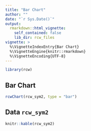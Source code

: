```yaml
---
title: "Bar Chart"
author: ""
date: "`r Sys.Date()`"
output:
  rmarkdown::html_vignette:
    self_contained: false
    lib_dir: rcw_files
vignette: >
  %\VignetteIndexEntry{Bar Chart}
  %\VignetteEngine{knitr::rmarkdown}
  %\VignetteEncoding{UTF-8}
---
```



```r
library(rcw)
```


## Bar Chart

```r
rcwChart(rcw_sym2, type = "bar")
```


## Data `rcw_sym2`

```r
knitr::kable(rcw_sym2)
```
